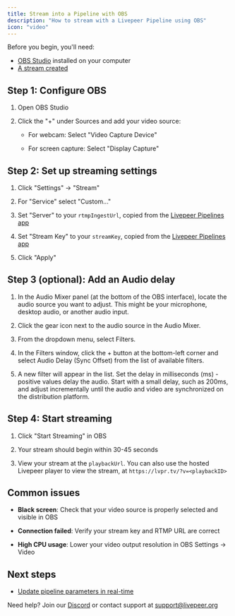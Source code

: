 ```yaml
---
title: Stream into a Pipeline with OBS
description: "How to stream with a Livepeer Pipeline using OBS"
icon: "video"
---
```


Before you begin, you'll need:

* [OBS Studio](https://obsproject.com/) installed on your computer
* [A stream created](/create-a-stream.mdx)

## Step 1: Configure OBS

1. Open OBS Studio

2. Click the "+" under Sources and add your video source:

   - For webcam: Select "Video Capture Device"

   - For screen capture: Select "Display Capture"

## Step 2: Set up streaming settings

1. Click "Settings" → "Stream"

2. For "Service" select "Custom..."

3. Set "Server" to your `rtmpIngestUrl`, copied from the [Livepeer Pipelines app](https://pipelines.livepeer.org/streams/my-streams)

4. Set "Stream Key" to your `streamKey`, copied from the [Livepeer Pipelines app](https://pipelines.livepeer.org/streams/my-streams)

5. Click "Apply"

## Step 3 (optional): Add an Audio delay

1. In the Audio Mixer panel (at the bottom of the OBS interface), locate the audio source you want to adjust. This might be your microphone, desktop audio, or another audio input.

2. Click the gear icon next to the audio source in the Audio Mixer.

3. From the dropdown menu, select Filters.

4. In the Filters window, click the + button at the bottom-left corner and select Audio Delay (Sync Offset) from the list of available filters.

5. A new filter will appear in the list. Set the delay in milliseconds (ms) - positive values delay the audio. Start with a small delay, such as 200ms, and adjust incrementally until the audio and video are synchronized on the distribution platform.


## Step 4: Start streaming

1. Click "Start Streaming" in OBS

2. Your stream should begin within 30-45 seconds

3. View your stream at the `playbackUrl`. You can also use the hosted Livepeer player to view the stream, at `https://lvpr.tv/?v=<playbackID>`

## Common issues

- **Black screen**: Check that your video source is properly selected and visible in OBS

- **Connection failed**: Verify your stream key and RTMP URL are correct

- **High CPU usage**: Lower your video output resolution in OBS Settings → Video

## Next steps
* [Update pipeline parameters in real-time](https://pipelines.livepeer.org/streams/my-streams)

Need help? Join our [Discord](https://discord.gg/livepeer) or contact support at [support@livepeer.org](mailto:support@livepeer.org)